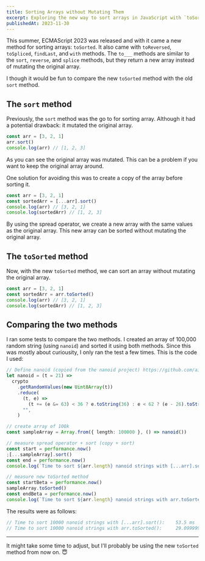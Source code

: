 ```yaml
---
title: Sorting Arrays without Mutating Them
excerpt: Exploring the new way to sort arrays in JavaScript with `toSorted`
publishedAt: 2023-11-30
---
```


This summer, ECMAScript 2023 was released and with it came a new method for sorting arrays: `toSorted`. It also came with `toReversed`, `toSpliced`, `findLast`, and `with` methods. The `to___` methods are similar to the `sort`, `reverse`, and `splice` methods, but they return a new array instead of mutating the original array.

I though it would be fun to compare the new `toSorted` method with the old `sort` method.

## The `sort` method

Previously, the `sort` method was the go to for sorting array. Although it had a potential drawback: it mutated the original array.

```ts
const arr = [3, 2, 1]
arr.sort()
console.log(arr) // [1, 2, 3]
```

As you can see the original array was mutated. This can be a problem if you want to keep the original array around.

One solution for avoiding this was to create a copy of the array before sorting it.

```ts
const arr = [3, 2, 1]
const sortedArr = [...arr].sort()
console.log(arr) // [3, 2, 1]
console.log(sortedArr) // [1, 2, 3]
```

By using the spread operator, we create a new array with the same values as the original array. This new array can be sorted without mutating the original array.

## The `toSorted` method

Now, with the new `toSorted` method, we can sort an array without mutating the original array.

```ts
const arr = [3, 2, 1]
const sortedArr = arr.toSorted()
console.log(arr) // [3, 2, 1]
console.log(sortedArr) // [1, 2, 3]
```

## Comparing the two methods

I ran some tests to compare the two methods. I created an array of 100,000 random string (using `nanoid`) and sorted it using both methods. Since this was mostly about curiousity, I only ran the test a few times. This is the code I used:

```ts
// Define nanoid (copied from the nanoid project) https://github.com/ai/nanoid
let nanoid = (t = 21) =>
  crypto
    .getRandomValues(new Uint8Array(t))
    .reduce(
      (t, e) =>
        (t += (e &= 63) < 36 ? e.toString(36) : e < 62 ? (e - 26).toString(36).toUpperCase() : e > 62 ? "-" : "_"),
      "",
    )

// create array of 100k
const sampleArray = Array.from({ length: 100000 }, () => nanoid())

// measure spread operator + sort (copy + sort)
const start = performance.now()
;[...sampleArray].sort()
const end = performance.now()
console.log(`Time to sort ${arr.length} nanoid strings with [...arr].sort(): ${end - start} ms`)

// measure new toSorted method
const startBeta = performance.now()
sampleArray.toSorted()
const endBeta = performance.now()
console.log(`Time to sort ${arr.length} nanoid strings with arr.toSorted(): ${endBeta - startBeta} ms`)
```

The results were as follows:

```ts
// Time to sort 10000 nanoid strings with [...arr].sort():    53.5 ms
// Time to sort 10000 nanoid strings with arr.toSorted():     29.099999994039536 ms
```

---

It might take some time to adjust, but I'll probably be using the new `toSorted` method from now on. 😇

